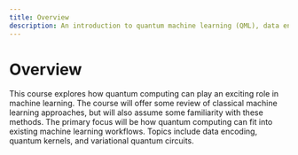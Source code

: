 ```yaml
---
title: Overview
description: An introduction to quantum machine learning (QML), data encoding, kernel methods and variational quantum circuits.
---
```


# Overview

This course explores how quantum computing can play an exciting role in machine learning. The course will offer some review of classical machine learning approaches, but will also assume some familiarity with these methods. The primary focus will be how quantum computing can fit into existing machine learning workflows. Topics include data encoding, quantum kernels, and variational quantum circuits.